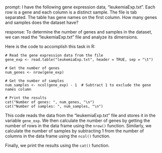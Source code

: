 prompt:
I have the following gene expression data, "leukemiaExp.txt". Each row is a gene and each column is a distinct sample. The file is tab separated. The table has gene names on the first column. How many genes and samples does the dataset have?

response:
To determine the number of genes and samples in the dataset, we can read the "leukemiaExp.txt" file and analyze its dimensions.

Here is the code to accomplish this task in R:

```
# Read the gene expression data from the file
gene_exp <- read.table("leukemiaExp.txt", header = TRUE, sep = "\t")

# Get the number of genes
num_genes <- nrow(gene_exp)

# Get the number of samples
num_samples <- ncol(gene_exp) - 1  # Subtract 1 to exclude the gene names column

# Print the results
cat("Number of genes: ", num_genes, "\n")
cat("Number of samples: ", num_samples, "\n")
```

This code reads the data from the "leukemiaExp.txt" file and stores it in the variable `gene_exp`. We then calculate the number of genes by getting the number of rows in the data frame using the `nrow()` function. Similarly, we calculate the number of samples by subtracting 1 from the number of columns in the data frame using the `ncol()` function.

Finally, we print the results using the `cat()` function.
